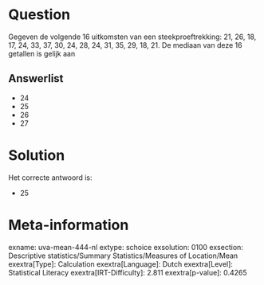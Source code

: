 Question
========

Gegeven de volgende 16 uitkomsten van een steekproeftrekking: 21, 26,
18, 17, 24, 33, 37, 30, 24, 28, 24, 31, 35, 29, 18, 21. De mediaan van
deze 16 getallen is gelijk aan


Answerlist
----------

* 24
* 25
* 26
* 27

Solution
========

Het correcte antwoord is: 

* 25

Meta-information
================
exname: uva-mean-444-nl
extype: schoice
exsolution: 0100
exsection: Descriptive statistics/Summary Statistics/Measures of Location/Mean
exextra[Type]: Calculation
exextra[Language]: Dutch
exextra[Level]: Statistical Literacy
exextra[IRT-Difficulty]: 2.811
exextra[p-value]: 0.4265
